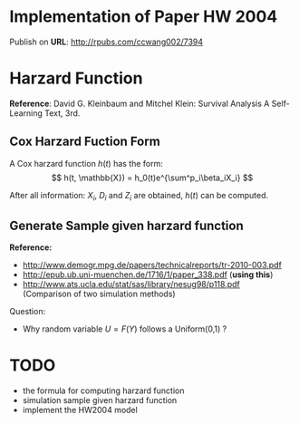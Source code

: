 Implementation of Paper HW 2004
===============================
Publish on **URL**: <http://rpubs.com/ccwang002/7394>



Harzard Function
================
**Reference**: David G. Kleinbaum and Mitchel Klein: Survival Analysis A Self-Learning Text, 3rd.

Cox Harzard Fuction Form
----------------------------
A Cox harzard function $h(t)$ has the form:
$$
h(t, \mathbb{X}) = h_0(t)e^{\sum^p_i\beta_iX_i}
$$

After all information: $X_i$, $D_i$ and $Z_i$ are obtained, $h(t)$ can be computed. 


Generate Sample given harzard function
--------------------------------------

**Reference:** 

* <http://www.demogr.mpg.de/papers/technicalreports/tr-2010-003.pdf>
* <http://epub.ub.uni-muenchen.de/1716/1/paper_338.pdf> (**using this**)
* <http://www.ats.ucla.edu/stat/sas/library/nesug98/p118.pdf>   
  (Comparison of two simulation methods)

Question:

* Why random variable $U = F(Y)$ follows a Uniform(0,1) ?


TODO
====

* the formula for computing harzard function
* simulation sample given harzard function
* implement the HW2004 model